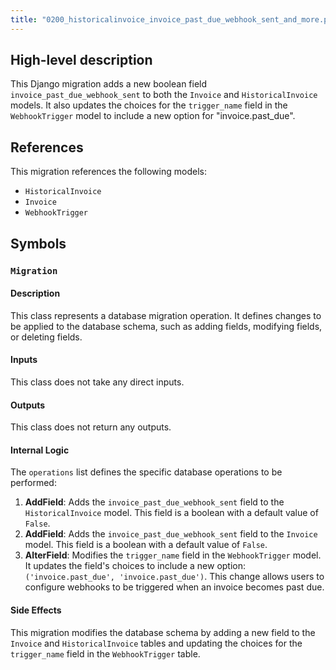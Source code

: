 ```yaml
---
title: "0200_historicalinvoice_invoice_past_due_webhook_sent_and_more.py"
---
```


## High-level description
This Django migration adds a new boolean field `invoice_past_due_webhook_sent` to both the `Invoice` and `HistoricalInvoice` models. It also updates the choices for the `trigger_name` field in the `WebhookTrigger` model to include a new option for "invoice.past_due".

## References
This migration references the following models:

* `HistoricalInvoice`
* `Invoice`
* `WebhookTrigger`

## Symbols
### `Migration`
#### Description
This class represents a database migration operation. It defines changes to be applied to the database schema, such as adding fields, modifying fields, or deleting fields.

#### Inputs
This class does not take any direct inputs.

#### Outputs
This class does not return any outputs.

#### Internal Logic
The `operations` list defines the specific database operations to be performed:

1. **AddField**: Adds the `invoice_past_due_webhook_sent` field to the `HistoricalInvoice` model. This field is a boolean with a default value of `False`.
2. **AddField**: Adds the `invoice_past_due_webhook_sent` field to the `Invoice` model. This field is a boolean with a default value of `False`.
3. **AlterField**: Modifies the `trigger_name` field in the `WebhookTrigger` model. It updates the field's choices to include a new option: `('invoice.past_due', 'invoice.past_due')`. This change allows users to configure webhooks to be triggered when an invoice becomes past due.

#### Side Effects
This migration modifies the database schema by adding a new field to the `Invoice` and `HistoricalInvoice` tables and updating the choices for the `trigger_name` field in the `WebhookTrigger` table.
